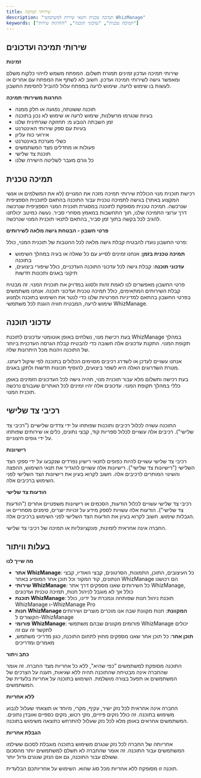 ```yaml
---
title: שירותי תמיכה
description: "תמיכה טכנית ותנאי שירות למשתמשי WhizManage"
keywords: ["תמיכה טכנית", "עדכוני תוכנה", "החרגות שירות"]
---
```


## שירותי תמיכה ועדכונים

**זמינות**

שירותי תמיכה ועדכון זמינים תמורת תשלום. המפתח משמש לזיהוי כלקוח משלם ומאפשר גישה לשירותי תמיכה ועדכון. חשוב לא לשתף את המפתח עם אחרים או לעשות בו שימוש לרעה. שימוש לרעה במפתח עלול להוביל לחסימת החשבון.

**החרגות משירותי תמיכה**

- תוכנה ששונתה, נפגעה או חלק ממנה
- בעיות שנגרמו מרשלנות, שימוש לרעה או שימוש לא נכון בתוכנה
- זמן השבתה הנובע מ: תחזוקה שגרתינית שלנו
- בעיות עם ספק שירותי האינטרנט
- אירועי כוח עליון
- כשלי מערכת באינטרנט
- פעולות או מחדלים מצד המשתמשים
- תוכנת צד שלישי
- כל גורם מעבר לשליטה הישירה שלנו

## תמיכה טכנית

רכישת תוכנית מנוי הכוללת שירותי תמיכה מזכה את המנויים (לא את המשלמים או אנשי המקצוע באתר) בגישה לתמיכה טכנית עבור התוכנה בהתאם לתוכנית הספציפית שנרכשה. תמיכה טכנית מסופקת לתוכנה במסגרת תוכנית המנוי הספציפית שנרכשה דרך ערוצי התמיכה שלנו, תוך התחשבות במאמץ מסחרי סביר. נעשה כמיטב יכולתנו להגיב לכל בקשה בתוך זמן סביר, בהתאם לתנאי תוכנית המנוי שנרכשה.

**פרטי חשבון - הבטחת גישה מלאה לשירותים**

פרטי החשבון נועדו להבטיח קבלת גישה מלאה לכל ההטבות של תוכנית המנוי, כולל:

- **תמיכה טכנית בזמן**: אנחנו זמינים לסייע עם כל שאלה או בעיה במהלך השימוש בתוכנה
- **עדכוני תוכנה**: קבלת גישה לכל עדכוני התוכנה העדכניים, כולל שיפורי ביצועים, תיקוני באגים ותכונות חדשות

פרטי החשבון מאפשרים לנו לאמת זהות ולסווג במדויק את תוכנית המנוי. זה מבטיח קבלת השירותים המתאימים, כולל תמיכה טכנית ועדכוני תוכנה. אנחנו משתמשים בפרטי החשבון בהתאם למדיניות הפרטיות שלנו כדי לנטר את השימוש בתוכנה ולמנוע שימוש לרעה, המבטיח חוויה הוגנת לכל משתמשי WhizManage.

## עדכוני תוכנה

בעת רכישת מנוי, נשלחים באופן אוטומטי עדכונים לתוכנת WhizManage במהלך תקופת המנוי. התקנת עדכונים אלה חשובה כדי להבטיח קבלת הגרסה העדכנית ביותר של התוכנה ויהנות מכל היתרונות שלה.

אנחנו עשויים לעדכן או לשדרג רכיבים מסוימים הכלולים בתוכנה לפי שיקול דעתנו. מטרת השדרוגים האלה היא לשפר ביצועים, להוסיף תכונות חדשות ולתקן באגים.

בעת רכישה ותשלום מלא עבור תוכנית מנוי, תהיה גישה לכל העדכונים הזמינים באופן כללי במהלך תקופת המנוי. עדכונים אלה יהיו זמינים לכל האתרים שעבורם נרכשה תוכנית המנוי.

## רכיבי צד שלישי

התוכנה עשויה לכלול רכיבים ותוכנות שפותחו על ידי צדדים שלישיים ("רכיבי צד שלישי"). רכיבים אלה עשויים לכלול ספריות קוד, קבצי נתונים, כלים או שירותים שפותחו על ידי גופים חיצוניים.

**רישיונות**

רכיבי צד שלישי עשויים להיות כפופים לתנאי רישיון נפרדים שנקבעו על ידי ספקי הצד השלישי ("רישיונות צד שלישי"). רישיונות אלה עשויים להגדיר את תנאי השימוש, ההפצה והשינוי המותרים לרכיבים אלה. חשוב לקרוא בעיון את רישיונות הצד השלישי לפני השימוש ברכיבים אלה.

**הודעות צד שלישי**

רכיבי צד שלישי עשויים לכלול הודעות, הסכמים או רישיונות משפטיים אחרים ("הודעות צד שלישי"). הודעות אלה עשויות לספק מידע על זכויות יוצרים, סימנים מסחריים או הגבלות שימוש. חשוב לקרוא בעיון את הודעות הצד השלישי לפני השימוש ברכיבים אלה.

<Note title="אחריות צד שלישי" type="warning">
החברה אינה אחראית לזמינות, פונקציונליות או תמיכה של רכיבי צד שלישי.
</Note>

## בעלות וויתור

**מה שייך לנו**

- **אתר WhizManage**: כל העיצובים, התוכן, התמונות, הסרטונים, קבצי האודיו, קבצי הנתונים, קוד המקור וכל תוכן אחר המופיע באתר WhizManage הם רכושנו
- **שירותי WhizManage**: כל השירותים שאנו מספקים דרך אתר WhizManage, כולל אך לא מוגבל לניהול חנות, תמיכה טכנית ועדכונים
- **תוכנת WhizManage**: תוכנת ניהול חנות שפותחה ונמכרת על ידינו, כולל WhizManage ו-WhizManage Pro
- **חנות WhizManage המקוונת**: חנות מקוונת שבה אנו מוכרים מוצרים ושירותים הקשורים ל-WhizManage
- **פורומי WhizManage**: פורומים מקוונים שבהם משתמשי WhizManage יכולים לתקשר זה עם זה
- **תוכן אחר**: כל תוכן אחר שאנו מספקים מחוץ לתחום התוכנה, כגון מדריכי משתמש, מאמרים ומדריכים

**כתב ויתור**

התוכנה מסופקת למשתמשים "כפי שהיא", ללא כל אחריות מצד החברה. זה אומר שהחברה אינה מבטיחה שהתוכנה תהיה ללא שגיאות, תענה על הצרכים של המשתמשים או תפעל בצורה מושלמת. השימוש בתוכנה על אחריות בלעדית של המשתמשים.

**ללא אחריות**

החברה אינה אחראית לכל נזק ישיר, עקיף, מקרי, מיוחד או תוצאתי שעלול לנבוע משימוש בתוכנה. זה כולל נזקים פיזיים, נזקי רכוש, נזקים כספיים ואובדן נתונים. המשתמשים אחראים באופן מלא לכל נזק שעלול להתרחש כתוצאה משימוש בתוכנה.

**הגבלת אחריות**

אחריותה של החברה לכל נזק שנגרם משימוש בתוכנה מוגבלת לסכום ששילמו המשתמשים עבור התוכנה. זה אומר שהחברה לא תשלם למשתמשים יותר מהסכום ששולם עבור התוכנה, גם אם הנזק שנגרם גדול יותר.

<Note title="כתב ויתור משפטי" type="warning">
תוכנה זו מסופקת ללא אחריות מכל סוג שהוא. השימוש על אחריותכם הבלעדית.
</Note>